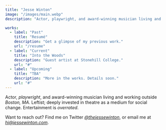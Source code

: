```yaml
---
title: "Jesse Winton"
image: "/images/main.webp"
description: "Actor, playwright, and award-winning musician living and working outside Boston, MA."

works:
  - label: "Past"
    title: "Resumé"
    description: "Get a glimpse of my previous work."
    url: "/resume"
  - label: "Current"
    title: "Into the Woods"
    description: "Guest artist at Stonehill College."
    url: "#"
  - label: "Upcoming"
    title: "TBA"
    description: "More in the works. Details soon."
    url: "#"
---
```


Actor, _playwright_, and award-winning musician living and working outside _Boston, MA_. Leftist; deeply invested in theatre as a medium for social change. Entertainment is _overrated_.

Want to reach out? Find me on Twitter _[@thejessewinton](https://twitter.com/thejessewinton)_, or email me at _[hi@jessewinton.com](mailto:hi@jessewinton.com)_.
